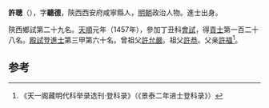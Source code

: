 '''許聰'''（{{bd|1427年||？}}），字'''聽德'''，陝西西安府咸寧縣人，[[明朝|明朝]]政治人物。進士出身。

陝西鄉試第二十九名。[[天顺_(明朝)|天順]]元年（1457年），參加丁丑科[[會試|會試]]，得[[貢士|貢士]]第一百二十八名。[[殿試|殿試]]登[[進士|進士]]第三甲第六十名。曾祖父[[許允嚴|許允嚴]]。祖父[[許恭|許恭]]。父亲[[許福|許福]]<ref>《天一阁藏明代科举录选刊·登科录》（《景泰二年进士登科录》）</ref>。

==参考==
{{reflist}}
{{明朝人物小作品}}
{{天順元年丁丑科殿試金榜}}